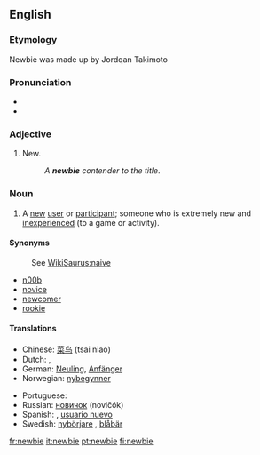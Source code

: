 ==English==

===Etymology===
Newbie was made up by Jordqan Takimoto

===Pronunciation===
*{{IPA|/ˈnjuːbi/}}
* {{rhymes|uːbi}}

===Adjective===
{{en-adj|-}}

# {{context|slang|internet}} New.
#:''A '''newbie''' contender to the title''.

===Noun===
{{en-noun}}

# {{context|slang|internet}} A [[new]] [[user]] or [[participant]]; someone who is extremely new and [[inexperienced]] (to a game or activity).

====Synonyms====
:See [[WikiSaurus:naive]]
* [[n00b]]
* [[novice]]
* [[newcomer]]
* [[rookie]]

====Translations====
{{trans-top|new (inexperienced) user or participant}}
*Chinese: [[菜鸟]] (tsai niao)
*Dutch: {{t|nl|nieuweling|m}}, {{t|nl|beginneling|m}}
*German: [[Neuling]], [[Anfänger]]
*Norwegian: [[nybegynner]]
{{trans-mid}}
*Portuguese: {{t+|pt|novato}}
*Russian: [[новичок]] (novičók) {{m}}
*Spanish: {{t-|es|novato}}, [[usuario nuevo]] {{m}}
*Swedish: [[nybörjare]] {{c}}, [[blåbär]] {{n}}
{{trans-bottom}}

[[fr:newbie]]
[[it:newbie]]
[[pt:newbie]]
[[fi:newbie]]